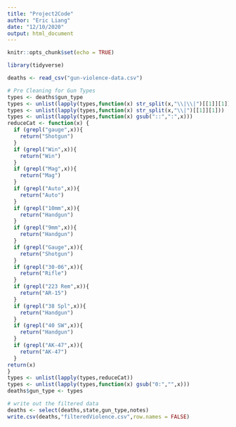```yaml
---
title: "Project2Code"
author: "Eric Liang"
date: "12/10/2020"
output: html_document
---
```


```r
knitr::opts_chunk$set(echo = TRUE)
```

```r
library(tidyverse)
```

```r
deaths <- read_csv("gun-violence-data.csv")
```

```r
# Pre Cleaning for Gun Types
types <- deaths$gun_type
types <- unlist(lapply(types,function(x) str_split(x,"\\|\\|")[[1]][1]))
types <- unlist(lapply(types,function(x) str_split(x,"\\|")[[1]][1]))
types <- unlist(lapply(types,function(x) gsub("::",":",x)))
reduceCat <- function(x) {
  if (grepl("gauge",x)){
    return("Shotgun")
  }
  if (grepl("Win",x)){
    return("Win")
  }
  if (grepl("Mag",x)){
    return("Mag")
  }
  if (grepl("Auto",x)){
    return("Auto")
  }
  if (grepl("10mm",x)){
    return("Handgun")
  }
  if (grepl("9mm",x)){
    return("Handgun")
  }
  if (grepl("Gauge",x)){
    return("Shotgun")
  }
  if (grepl("30-06",x)){
    return("Rifle")
  }
  if (grepl("223 Rem",x)){
    return("AR-15")
  }
  if (grepl("38 Spl",x)){
    return("Handgun")
  }
  if (grepl("40 SW",x)){
    return("Handgun")
  }
  if (grepl("AK-47",x)){
    return("AK-47")
  }
return(x)
}
types <- unlist(lapply(types,reduceCat))
types <- unlist(lapply(types,function(x) gsub("0:","",x)))
deaths$gun_type <- types
```

```r
# write out the filtered data
deaths <- select(deaths,state,gun_type,notes)
write.csv(deaths,"filteredViolence.csv",row.names = FALSE)
```

